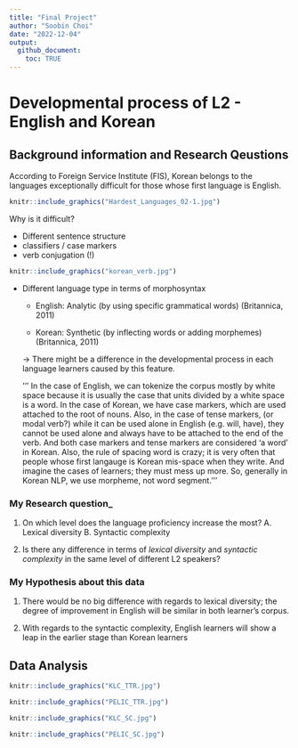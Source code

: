 ```yaml
---
title: "Final Project"
author: "Soobin Choi"
date: "2022-12-04"
output: 
  github_document: 
    toc: TRUE
---
```


# Developmental process of L2 - English and Korean

## Background information and Research Qeustions

According to Foreign Service Institute (FIS), Korean belongs to the languages exceptionally difficult for those whose first language is English.


```r
knitr::include_graphics("Hardest_Languages_02-1.jpg")
```
Why is it difficult?

 - Different sentence structure
 - classifiers / case markers
 - verb conjugation (!)

```r
knitr::include_graphics("korean_verb.jpg")

```

 - Different language type in terms of morphosyntax

   * English: Analytic (by using specific grammatical words) (Britannica, 2011)
   
   * Korean: Synthetic (by inflecting words or adding morphemes) (Britannica, 2011)
   
   -> There might be a difference in the developmental process in each language learners caused by this feature.
   
      ''' In the case of English, we can tokenize the corpus mostly by white space because it is usually the case that units divided by a white space is a word. In the case of Korean, we have case markers, which are used attached to the root of nouns. Also, in the case of tense markers, (or modal verb?) while it can be used alone in English (e.g. will, have), they cannot be used alone and always have to be attached to the end of the verb. And both case markers and tense markers are considered 'a word' in Korean. Also, the rule of spacing word is crazy; it is very often that people whose first langauge is Korean mis-space when they write. And imagine the cases of learners; they must mess up more. So, generally in Korean NLP, we use morpheme, not word segment.'''
   
   
### My Research question_

1. On which level does the language proficiency increase the most? 
  A. Lexical diversity
  B. Syntactic complexity
  
2. Is there any difference in terms of *lexical diversity* and *syntactic complexity* in the same level of different L2 speakers?


### My Hypothesis about this data

1. There would be no big difference with regards to lexical diversity; the degree of improvement in English will be similar in both learner's corpus.

2. With regards to the syntactic complexity, English learners will show a leap in the earlier stage than Korean learners


## Data Analysis

```r
knitr::include_graphics("KLC_TTR.jpg")
```



```r
knitr::include_graphics("PELIC_TTR.jpg")
```








```r
knitr::include_graphics("KLC_SC.jpg")
```





```r
knitr::include_graphics("PELIC_SC.jpg")
```











